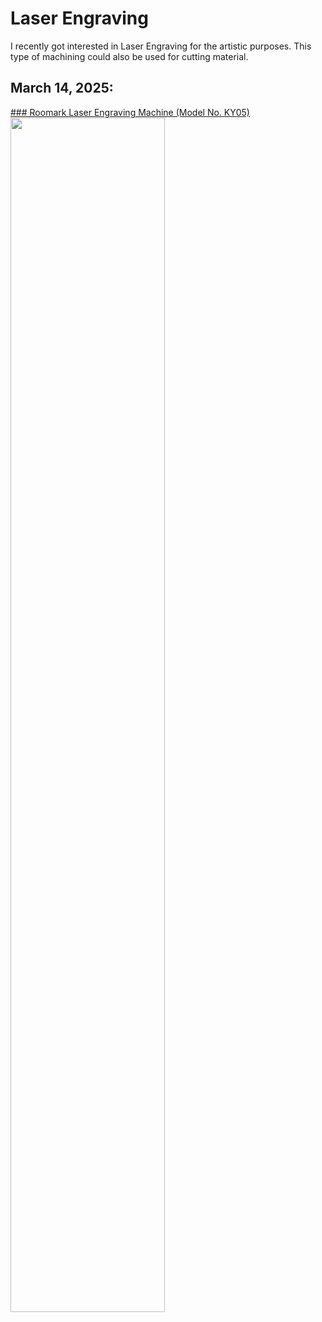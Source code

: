 
# Laser Engraving

I recently got interested in Laser Engraving for the artistic purposes. This type of machining could also be used for cutting material.

## March 14, 2025:

<div className="halfgrid">
	<a href="/laser-engravings/roomark" className="emphasis4 dark card">
		### Roomark Laser Engraving Machine (Model No. KY05)
		<img className="articleImage" src={getImageUrl("miscellaneous/laser_engraving/machine_view2.jpg")} alt="" width="70%"></img>
	</a>
</div>
